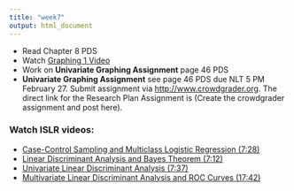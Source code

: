 ```yaml
---
title: "week7"
output: html_document
---
```


* Read Chapter 8 PDS
* Watch [Graphing 1 Video](https://www.youtube.com/watch?v=7_b6Rd9Vad8&list=PLDEF0B9CBD27AD37E&index=54)
* Work on **Univariate Graphing Assignment** page 46 PDS
* **Univariate Graphing Assignment** see page 46 PDS due NLT 5 PM February 27.  Submit assignment
via [http://www.crowdgrader.org](http://www.crowdgrader.org).  The direct link for the Research Plan Assignment is (Create the crowdgrader assignment and post here).

### Watch ISLR videos: 

- [Case-Control Sampling and Multiclass Logistic Regression (7:28)](https://www.youtube.com/watch?v=GavRXXEHGqU)
- [Linear Discriminant Analysis and Bayes Theorem (7:12) ](https://www.youtube.com/watch?v=RfrGiG1Hm3M)
- [Univariate Linear Discriminant Analysis (7:37)](https://www.youtube.com/watch?v=QG0pVJXT6EU)
- [Multivariate Linear Discriminant Analysis and ROC Curves (17:42)](https://www.youtube.com/watch?v=X4VDZDp2vqw)
   